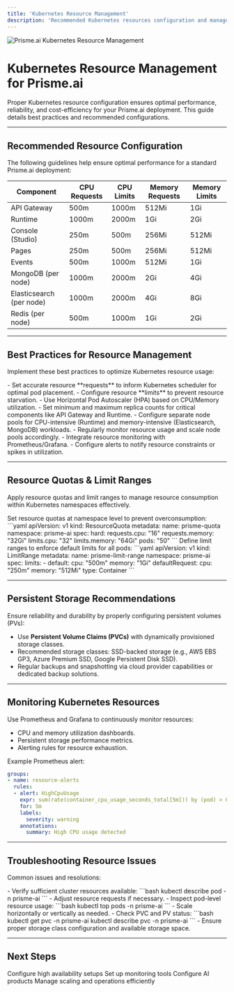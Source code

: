 ```yaml
---
title: 'Kubernetes Resource Management'
description: 'Recommended Kubernetes resources configuration and management practices for deploying Prisme.ai.'
---
```


<Frame>
  <img src="/images/kubernetes-resources.png" alt="Prisme.ai Kubernetes Resource Management" />
</Frame>

# Kubernetes Resource Management for Prisme.ai

Proper Kubernetes resource configuration ensures optimal performance, reliability, and cost-efficiency for your Prisme.ai deployment. This guide details best practices and recommended configurations.

---

## Recommended Resource Configuration

The following guidelines help ensure optimal performance for a standard Prisme.ai deployment:

| Component                   | CPU Requests | CPU Limits | Memory Requests | Memory Limits |
|-----------------------------|--------------|------------|-----------------|---------------|
| API Gateway                 | 500m         | 1000m      | 512Mi           | 1Gi           |
| Runtime                     | 1000m        | 2000m      | 1Gi             | 2Gi           |
| Console (Studio)            | 250m         | 500m       | 256Mi           | 512Mi         |
| Pages                       | 250m         | 500m       | 256Mi           | 512Mi         |
| Events                      | 500m         | 1000m      | 512Mi           | 1Gi           |
| MongoDB (per node)          | 1000m        | 2000m      | 2Gi             | 4Gi           |
| Elasticsearch (per node)    | 1000m        | 2000m      | 4Gi             | 8Gi           |
| Redis (per node)            | 500m         | 1000m      | 1Gi             | 2Gi           |

---

## Best Practices for Resource Management

Implement these best practices to optimize Kubernetes resource usage:

<CardGroup cols={2}>

<Card title="Resource Requests and Limits" icon="tachometer-alt">
- Set accurate resource **requests** to inform Kubernetes scheduler for optimal pod placement.
- Configure resource **limits** to prevent resource starvation.
</Card>

<Card title="Autoscaling" icon="arrows-alt-v">
- Use Horizontal Pod Autoscaler (HPA) based on CPU/Memory utilization.
- Set minimum and maximum replica counts for critical components like API Gateway and Runtime.
</Card>

<Card title="Node Pool Optimization" icon="server">
- Configure separate node pools for CPU-intensive (Runtime) and memory-intensive (Elasticsearch, MongoDB) workloads.
- Regularly monitor resource usage and scale node pools accordingly.
</Card>

<Card title="Monitoring & Alerts" icon="chart-line">
- Integrate resource monitoring with Prometheus/Grafana.
- Configure alerts to notify resource constraints or spikes in utilization.
</Card>

</CardGroup>

---

## Resource Quotas & Limit Ranges

Apply resource quotas and limit ranges to manage resource consumption within Kubernetes namespaces effectively.

<AccordionGroup>

<Accordion title="Resource Quota Example">
Set resource quotas at namespace level to prevent overconsumption:
```yaml
apiVersion: v1
kind: ResourceQuota
metadata:
  name: prisme-quota
  namespace: prisme-ai
spec:
  hard:
    requests.cpu: "16"
    requests.memory: "32Gi"
    limits.cpu: "32"
    limits.memory: "64Gi"
    pods: "50"
```
</Accordion>

<Accordion title="LimitRange Example">
Define limit ranges to enforce default limits for all pods:
```yaml
apiVersion: v1
kind: LimitRange
metadata:
  name: prisme-limit-range
  namespace: prisme-ai
spec:
  limits:
    - default:
        cpu: "500m"
        memory: "1Gi"
      defaultRequest:
        cpu: "250m"
        memory: "512Mi"
      type: Container
```
</Accordion>

</AccordionGroup>

---

## Persistent Storage Recommendations

Ensure reliability and durability by properly configuring persistent volumes (PVs):

- Use **Persistent Volume Claims (PVCs)** with dynamically provisioned storage classes.
- Recommended storage classes: SSD-backed storage (e.g., AWS EBS GP3, Azure Premium SSD, Google Persistent Disk SSD).
- Regular backups and snapshotting via cloud provider capabilities or dedicated backup solutions.

---

## Monitoring Kubernetes Resources

Use Prometheus and Grafana to continuously monitor resources:

- CPU and memory utilization dashboards.
- Persistent storage performance metrics.
- Alerting rules for resource exhaustion.

Example Prometheus alert:
```yaml
groups:
- name: resource-alerts
  rules:
  - alert: HighCpuUsage
    expr: sum(rate(container_cpu_usage_seconds_total[5m])) by (pod) > 0.9
    for: 5m
    labels:
      severity: warning
    annotations:
      summary: High CPU usage detected
```

---

## Troubleshooting Resource Issues

Common issues and resolutions:

<AccordionGroup>

<Accordion title="Pod Scheduling Issues">
- Verify sufficient cluster resources available:
```bash
kubectl describe pod <pod-name> -n prisme-ai
```
- Adjust resource requests if necessary.
</Accordion>

<Accordion title="High CPU or Memory Usage">
- Inspect pod-level resource usage:
```bash
kubectl top pods -n prisme-ai
```
- Scale horizontally or vertically as needed.
</Accordion>

<Accordion title="Persistent Storage Issues">
- Check PVC and PV status:
```bash
kubectl get pvc -n prisme-ai
kubectl describe pvc <pvc-name> -n prisme-ai
```
- Ensure proper storage class configuration and available storage space.
</Accordion>

</AccordionGroup>

---

## Next Steps

<CardGroup cols={2}>
  <Card
    title="High Availability"
    icon="cloud"
    href="/self-hosting/kubernetes/high-availability"
  >
    Configure high availability setups
  </Card>
  <Card
    title="Prometheus & Grafana"
    icon="chart-column"
    href="/self-hosting/kubernetes/prometheus-grafana-operator"
  >
    Set up monitoring tools
  </Card>
  <Card
    title="Product Configuration"
    icon="cogs"
    href="/self-hosting/configuration/ai-insights"
  >
    Configure AI products
  </Card>
  <Card
    title="Operations Management"
    icon="tools"
    href="/self-hosting/operations/scaling"
  >
    Manage scaling and operations efficiently
  </Card>
</CardGroup>
